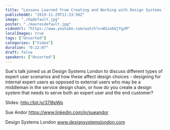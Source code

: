 ```yaml
---
title: "Lessons Learned from Creating and Working with Design Systems for Expert Users - Sue Andor - DSL19"
publishedAt: "2019-11-29T11:33:50Z"
image: "./hqdefault.jpg"
poster: "./maxresdefault.jpg"
videoUrl: "https://www.youtube.com/watch?v=WSzobUjYgzM"
localImages: true
tags: ["Unsorted"]
categories: ["Video"]
duration: "0:22:07"
draft: false
speakers: ["Unsorted"]
---
```


Sue's talk joined us at Design Systems London to discuss different types of expert user scenarios and how these affect design choices - designing for internal expert users as opposed to external users who may be a middleman in the service design chain, or how do you create a design system that needs to serve both an expert user and the end customer?

Slides: http://bit.ly/37l8pWp

Sue Andor
https://www.linkedin.com/in/sueandor

Design Systems London
www.designsystemslondon.com
